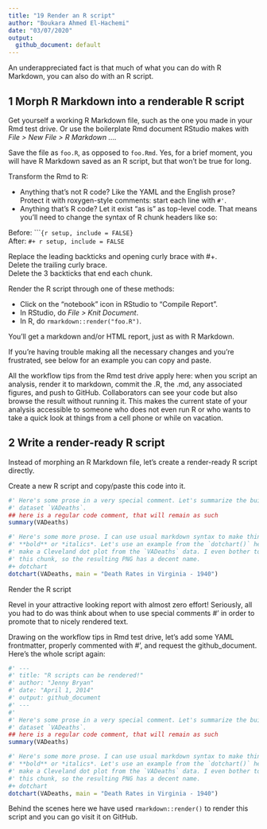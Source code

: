 ```yaml
---
title: "19 Render an R script"
author: "Boukara Ahmed El-Hachemi"
date: "03/07/2020"
output: 
  github_document: default
---
```


An underappreciated fact is that much of what you can do with R Markdown, you can also do with an R script.  

## 1 Morph R Markdown into a renderable R script

Get yourself a working R Markdown file, such as the one you made in your Rmd test drive. Or use the boilerplate Rmd document RStudio makes with *File > New File > R Markdown ….* 

Save the file as `foo.R`, as opposed to `foo.Rmd`. Yes, for a brief moment, you will have R Markdown saved as an R script, but that won’t be true for long.    

Transform the Rmd to R:     

* Anything that’s not R code? Like the YAML and the English prose? Protect it with roxygen-style comments: start each line with `#'`.   
* Anything that’s R code? Let it exist “as is” as top-level code. That means you’ll need to change the syntax of R chunk headers like so:   

Before: ````{r setup, include = FALSE}`   
After: `#+ r setup, include = FALSE`   

Replace the leading backticks and opening curly brace with #+.   
Delete the trailing curly brace.    
Delete the 3 backticks that end each chunk.   

Render the R script through one of these methods:   

* Click on the “notebook” icon in RStudio to “Compile Report”.  
* In RStudio, do *File > Knit Document*.  
* In R, do `rmarkdown::render("foo.R")`.  

You’ll get a markdown and/or HTML report, just as with R Markdown.   

If you’re having trouble making all the necessary changes and you’re frustrated, see below for an example you can copy and paste.    

All the workflow tips from the Rmd test drive apply here: when you script an analysis, render it to markdown, commit the .R, the .md, any associated figures, and push to GitHub. Collaborators can see your code but also browse the result without running it. This makes the current state of your analysis accessible to someone who does not even run R or who wants to take a quick look at things from a cell phone or while on vacation.   

## 2 Write a render-ready R script

Instead of morphing an R Markdown file, let’s create a render-ready R script directly.   

Create a new R script and copy/paste this code into it.   

```r
#' Here's some prose in a very special comment. Let's summarize the built-in
#' dataset `VADeaths`.
## here is a regular code comment, that will remain as such
summary(VADeaths)

#' Here's some more prose. I can use usual markdown syntax to make things
#' **bold** or *italics*. Let's use an example from the `dotchart()` help to
#' make a Cleveland dot plot from the `VADeaths` data. I even bother to name
#' this chunk, so the resulting PNG has a decent name.
#+ dotchart
dotchart(VADeaths, main = "Death Rates in Virginia - 1940")
```

Render the R script

Revel in your attractive looking report with almost zero effort! Seriously, all you had to do was think about when to use special comments #' in order to promote that to nicely rendered text.   

Drawing on the workflow tips in Rmd test drive, let’s add some YAML frontmatter, properly commented with #', and request the github_document. Here’s the whole script again:  

```r
#' ---
#' title: "R scripts can be rendered!"
#' author: "Jenny Bryan"
#' date: "April 1, 2014"
#' output: github_document
#' ---
#'
#' Here's some prose in a very special comment. Let's summarize the built-in
#' dataset `VADeaths`.
## here is a regular code comment, that will remain as such
summary(VADeaths)

#' Here's some more prose. I can use usual markdown syntax to make things
#' **bold** or *italics*. Let's use an example from the `dotchart()` help to
#' make a Cleveland dot plot from the `VADeaths` data. I even bother to name
#' this chunk, so the resulting PNG has a decent name.
#+ dotchart
dotchart(VADeaths, main = "Death Rates in Virginia - 1940")
```

Behind the scenes here we have used `rmarkdown::render()` to render this script and you can go visit it on GitHub.  





